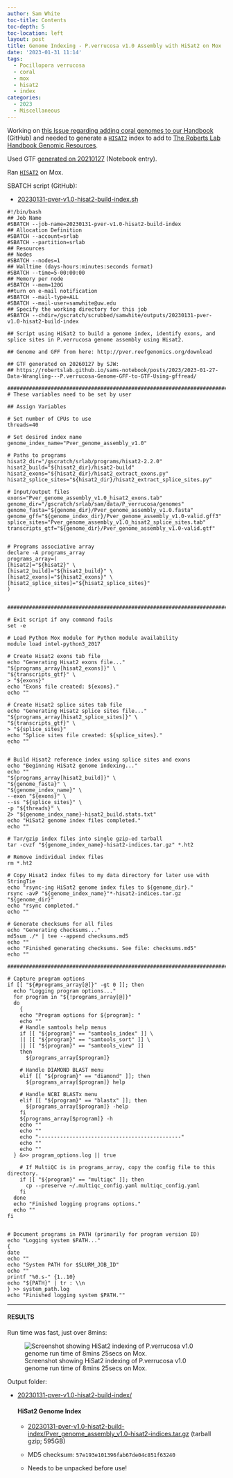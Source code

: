 ```yaml
---
author: Sam White
toc-title: Contents
toc-depth: 5
toc-location: left
layout: post
title: Genome Indexing - P.verrucosa v1.0 Assembly with HiSat2 on Mox
date: '2023-01-31 11:14'
tags: 
  - Pocillopora verrucosa
  - coral
  - mox
  - hisat2
  - index
categories: 
  - 2023
  - Miscellaneous
---
```

Working on [this Issue regarding adding coral genomes to our Handbook](https://github.com/RobertsLab/resources/issues/1571) (GitHub) and needed to generate a [`HISAT2`](https://daehwankimlab.github.io/hisat2/) index to add to [The Roberts Lab Handbook Genomic Resources](https://robertslab.github.io/resources/Genomic-Resources/).

Used GTF [generated on 20210127](https://robertslab.github.io/sams-notebook/posts/2023/2023-01-27-Data-Wrangling---P.verrucosa-Genome-GFF-to-GTF-Using-gffread/) (Notebook entry).


Ran [`HISAT2`](https://daehwankimlab.github.io/hisat2/) on Mox.

SBATCH script (GitHub):

- [20230131-pver-v1.0-hisat2-build-index.sh](https://github.com/RobertsLab/sams-notebook/blob/master/sbatch_scripts/20230131-pver-v1.0-hisat2-build-index.sh)


```shell
#!/bin/bash
## Job Name
#SBATCH --job-name=20230131-pver-v1.0-hisat2-build-index
## Allocation Definition
#SBATCH --account=srlab
#SBATCH --partition=srlab
## Resources
## Nodes
#SBATCH --nodes=1
## Walltime (days-hours:minutes:seconds format)
#SBATCH --time=5-00:00:00
## Memory per node
#SBATCH --mem=120G
##turn on e-mail notification
#SBATCH --mail-type=ALL
#SBATCH --mail-user=samwhite@uw.edu
## Specify the working directory for this job
#SBATCH --chdir=/gscratch/scrubbed/samwhite/outputs/20230131-pver-v1.0-hisat2-build-index

## Script using HiSat2 to build a genome index, identify exons, and splice sites in P.verrucosa genome assembly using Hisat2.

## Genome and GFF from here: http://pver.reefgenomics.org/download

## GTF generated on 20260127 by SJW:
## https://robertslab.github.io/sams-notebook/posts/2023/2023-01-27-Data-Wrangling---P.verrucosa-Genome-GFF-to-GTF-Using-gffread/

###################################################################################
# These variables need to be set by user

## Assign Variables

# Set number of CPUs to use
threads=40

# Set desired index name
genome_index_name="Pver_genome_assembly_v1.0"

# Paths to programs
hisat2_dir="/gscratch/srlab/programs/hisat2-2.2.0"
hisat2_build="${hisat2_dir}/hisat2-build"
hisat2_exons="${hisat2_dir}/hisat2_extract_exons.py"
hisat2_splice_sites="${hisat2_dir}/hisat2_extract_splice_sites.py"

# Input/output files
exons="Pver_genome_assembly_v1.0_hisat2_exons.tab"
genome_dir="/gscratch/srlab/sam/data/P_verrucosa/genomes"
genome_fasta="${genome_dir}/Pver_genome_assembly_v1.0.fasta"
genome_gff="${genome_index_dir}/Pver_genome_assembly_v1.0-valid.gff3"
splice_sites="Pver_genome_assembly_v1.0_hisat2_splice_sites.tab"
transcripts_gtf="${genome_dir}/Pver_genome_assembly_v1.0-valid.gtf"


# Programs associative array
declare -A programs_array
programs_array=(
[hisat2]="${hisat2}" \
[hisat2_build]="${hisat2_build}" \
[hisat2_exons]="${hisat2_exons}" \
[hisat2_splice_sites]="${hisat2_splice_sites}"
)


###################################################################################################

# Exit script if any command fails
set -e

# Load Python Mox module for Python module availability
module load intel-python3_2017

# Create Hisat2 exons tab file
echo "Generating Hisat2 exons file..."
"${programs_array[hisat2_exons]}" \
"${transcripts_gtf}" \
> "${exons}"
echo "Exons file created: ${exons}."
echo ""

# Create Hisat2 splice sites tab file
echo "Generating Hisat2 splice sites file..."
"${programs_array[hisat2_splice_sites]}" \
"${transcripts_gtf}" \
> "${splice_sites}"
echo "Splice sites file created: ${splice_sites}."
echo ""


# Build Hisat2 reference index using splice sites and exons
echo "Beginning HiSat2 genome indexing..."
echo ""
"${programs_array[hisat2_build]}" \
"${genome_fasta}" \
"${genome_index_name}" \
--exon "${exons}" \
--ss "${splice_sites}" \
-p "${threads}" \
2> "${genome_index_name}-hisat2_build.stats.txt"
echo "HiSat2 genome index files completed."
echo ""

# Tar/gzip index files into single gzip-ed tarball
tar -cvzf "${genome_index_name}-hisat2-indices.tar.gz" *.ht2

# Remove individual index files
rm *.ht2

# Copy Hisat2 index files to my data directory for later use with StringTie
echo "rsync-ing HiSat2 genome index files to ${genome_dir}."
rsync -avP "${genome_index_name}"*-hisat2-indices.tar.gz "${genome_dir}"
echo "rsync completed."
echo ""

# Generate checksums for all files
echo "Generating checksums..."
md5sum ./* | tee --append checksums.md5
echo ""
echo "Finished generating checksums. See file: checksums.md5"
echo ""

#######################################################################################################

# Capture program options
if [[ "${#programs_array[@]}" -gt 0 ]]; then
  echo "Logging program options..."
  for program in "${!programs_array[@]}"
  do
    {
    echo "Program options for ${program}: "
    echo ""
    # Handle samtools help menus
    if [[ "${program}" == "samtools_index" ]] \
    || [[ "${program}" == "samtools_sort" ]] \
    || [[ "${program}" == "samtools_view" ]]
    then
      ${programs_array[$program]}

    # Handle DIAMOND BLAST menu
    elif [[ "${program}" == "diamond" ]]; then
      ${programs_array[$program]} help

    # Handle NCBI BLASTx menu
    elif [[ "${program}" == "blastx" ]]; then
      ${programs_array[$program]} -help
    fi
    ${programs_array[$program]} -h
    echo ""
    echo ""
    echo "----------------------------------------------"
    echo ""
    echo ""
  } &>> program_options.log || true

    # If MultiQC is in programs_array, copy the config file to this directory.
    if [[ "${program}" == "multiqc" ]]; then
      cp --preserve ~/.multiqc_config.yaml multiqc_config.yaml
    fi
  done
  echo "Finished logging programs options."
  echo ""
fi


# Document programs in PATH (primarily for program version ID)
echo "Logging system $PATH..."
{
date
echo ""
echo "System PATH for $SLURM_JOB_ID"
echo ""
printf "%0.s-" {1..10}
echo "${PATH}" | tr : \\n
} >> system_path.log
echo "Finished logging system $PATH.""
```
---

#### RESULTS

Run time was fast, just over 8mins:

![Screenshot showing HiSat2 indexing of P.verrucosa v1.0 genome run time of 8mins 25secs on Mox.](https://github.com/RobertsLab/sams-notebook/blob/master/images/screencaps/20230131-pver-v1.0-hisat2-build-index_runtime.png?raw=true)

Output folder:

- [20230131-pver-v1.0-hisat2-build-index/](https://gannet.fish.washington.edu/Atumefaciens/20230131-pver-v1.0-hisat2-build-index/)

  #### HiSat2 Genome Index

    - [20230131-pver-v1.0-hisat2-build-index/Pver_genome_assembly_v1.0-hisat2-indices.tar.gz](https://gannet.fish.washington.edu/Atumefaciens/20230131-pver-v1.0-hisat2-build-index/Pver_genome_assembly_v1.0-hisat2-indices.tar.gz) (tarball gzip; 595GB)

    - MD5 checksum: `57e193e101396fab67de04c851f63240`

    - Needs to be unpacked before use!
